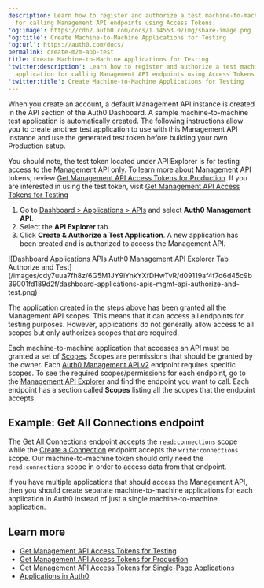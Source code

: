 ```yaml
---
description: Learn how to register and authorize a test machine-to-machine application
  for calling Management API endpoints using Access Tokens.
'og:image': https://cdn2.auth0.com/docs/1.14553.0/img/share-image.png
'og:title': Create Machine-to-Machine Applications for Testing
'og:url': https://auth0.com/docs/
permalink: create-m2m-app-test
title: Create Machine-to-Machine Applications for Testing
'twitter:description': Learn how to register and authorize a test machine-to-machine
  application for calling Management API endpoints using Access Tokens.
'twitter:title': Create Machine-to-Machine Applications for Testing
---
```

When you create an account, a default <Tooltip tip="Management API: A product to allow customers to perform administrative tasks." cta="View Glossary" href="/glossary?term=Management+API">Management API</Tooltip> instance is created in the API section of the <Tooltip tip="Management API: A product to allow customers to perform administrative tasks." cta="View Glossary" href="/glossary?term=Auth0+Dashboard">Auth0 Dashboard</Tooltip>. A sample machine-to-machine test application is automatically created. The following instructions allow you to create another test application to use with this Management API instance and use the generated test token before building your own Production setup.

You should note, the test token located under API Explorer is for testing access to the Management API only. To learn more about Management API tokens, review [Get Management API Access Tokens for Production](/secure/tokens/access-tokens/management-api-access-tokens/get-management-api-access-tokens-for-production). If you are interested in using the test token, visit [Get Management API Access Tokens for Testing](/secure/tokens/access-tokens/management-api-access-tokens/get-management-api-access-tokens-for-testing)

1. Go to [Dashboard > Applications > APIs](https://manage.auth0.com/#/apis) and select **Auth0 Management API**.
2. Select the **API Explorer** tab.
3. Click **Create & Authorize a Test Application**. A new application has been created and is authorized to access the Management API.

<Frame>![Dashboard Applications APIs Auth0 Management API Explorer Tab Authorize and Test](/images/cdy7uua7fh8z/6G5M1JY9iYnkYXfDHwTvR/d09119af4f7d6d45c9b39001fd189d2f/dashboard-applications-apis-mgmt-api-authorize-and-test.png)</Frame>

The application created in the steps above has been granted all the Management API scopes. This means that it can access all endpoints for testing purposes. However, applications do not generally allow access to all scopes but only authorizes scopes that are required.

<Card title="How can I find out which scopes/permissions are required for the Management API?">

Each machine-to-machine application that accesses an API must be granted a set of [Scopes](/get-started/apis/scopes/api-scopes). Scopes are permissions that should be granted by the owner. Each [Auth0 Management API v2](https://auth0.com/docs/api/management/v2) endpoint requires specific scopes. To see the required scopes/permissions for each endpoint, go to the [Management API Explorer](https://auth0.com/docs/api/management/v2#!) and find the endpoint you want to call. Each endpoint has a section called **Scopes** listing all the scopes that the endpoint accepts.

</Card>

## Example: Get All Connections endpoint

The [Get All Connections](https://auth0.com/docs/api/management/v2#!/Clients/get_connections) endpoint accepts the `read:connections` scope while the [Create a Connection](https://auth0.com/docs/api/management/v2#!/Clients/post_connections) endpoint accepts the `write:connections` scope. Our machine-to-machine token should only need the `read:connections` scope in order to access data from that endpoint.

If you have multiple applications that should access the Management API, then you should create separate machine-to-machine applications for each application in Auth0 instead of just a single machine-to-machine application.

## Learn more

* [Get Management API Access Tokens for Testing](/secure/tokens/access-tokens/management-api-access-tokens/get-management-api-access-tokens-for-testing)
* [Get Management API Access Tokens for Production](/secure/tokens/access-tokens/management-api-access-tokens/get-management-api-access-tokens-for-production)
* [Get Management API Access Tokens for Single-Page Applications](/secure/tokens/access-tokens/management-api-access-tokens/get-management-api-tokens-for-single-page-applications)
* [Applications in Auth0](/get-started/applications)
